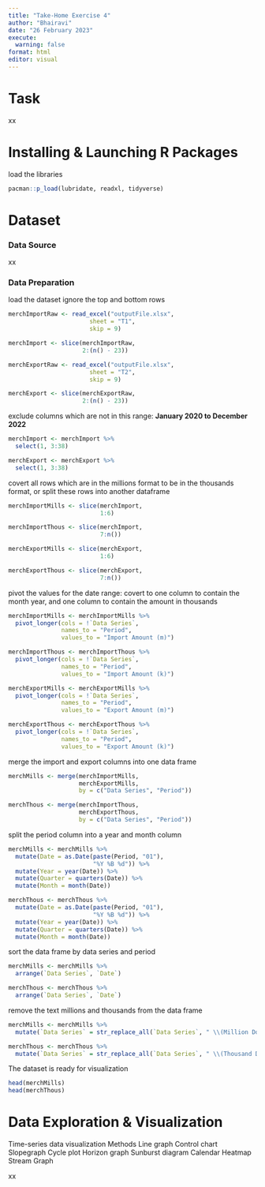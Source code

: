 ```yaml
---
title: "Take-Home Exercise 4"
author: "Bhairavi"
date: "26 February 2023"
execute:
  warning: false
format: html
editor: visual
---
```


# Task

xx

# Installing & Launching R Packages

load the libraries

```r
pacman::p_load(lubridate, readxl, tidyverse)
```

# Dataset

### Data Source

xx

### Data Preparation

load the dataset ignore the top and bottom rows

```r
merchImportRaw <- read_excel("outputFile.xlsx",
                       sheet = "T1",
                       skip = 9)

merchImport <- slice(merchImportRaw,
                     2:(n() - 23))

merchExportRaw <- read_excel("outputFile.xlsx",
                       sheet = "T2",
                       skip = 9)

merchExport <- slice(merchExportRaw,
                     2:(n() - 23))
```

exclude columns which are not in this range: **January 2020 to December 2022**

```r
merchImport <- merchImport %>%
  select(1, 3:38)

merchExport <- merchExport %>%
  select(1, 3:38)
```

covert all rows which are in the millions format to be in the thousands format, or split these rows into another dataframe

```r
merchImportMills <- slice(merchImport,
                          1:6)

merchImportThous <- slice(merchImport,
                          7:n())

merchExportMills <- slice(merchExport,
                          1:6)

merchExportThous <- slice(merchExport,
                          7:n())
```

pivot the values for the date range: covert to one column to contain the month year, and one column to contain the amount in thousands

```r
merchImportMills <- merchImportMills %>%
  pivot_longer(cols = !`Data Series`,
               names_to = "Period",
               values_to = "Import Amount (m)")

merchImportThous <- merchImportThous %>%
  pivot_longer(cols = !`Data Series`,
               names_to = "Period",
               values_to = "Import Amount (k)")

merchExportMills <- merchExportMills %>%
  pivot_longer(cols = !`Data Series`,
               names_to = "Period",
               values_to = "Export Amount (m)")

merchExportThous <- merchExportThous %>%
  pivot_longer(cols = !`Data Series`,
               names_to = "Period",
               values_to = "Export Amount (k)")
```

merge the import and export columns into one data frame

```r
merchMills <- merge(merchImportMills,
                    merchExportMills,
                    by = c("Data Series", "Period"))

merchThous <- merge(merchImportThous,
                    merchExportThous,
                    by = c("Data Series", "Period"))
```

split the period column into a year and month column

```r
merchMills <- merchMills %>%
  mutate(Date = as.Date(paste(Period, "01"),
                        "%Y %B %d")) %>%
  mutate(Year = year(Date)) %>%
  mutate(Quarter = quarters(Date)) %>%
  mutate(Month = month(Date))

merchThous <- merchThous %>%
  mutate(Date = as.Date(paste(Period, "01"),
                        "%Y %B %d")) %>%
  mutate(Year = year(Date)) %>%
  mutate(Quarter = quarters(Date)) %>%
  mutate(Month = month(Date))
```

sort the data frame by data series and period

```r
merchMills <- merchMills %>%
  arrange(`Data Series`, `Date`)

merchThous <- merchThous %>%
  arrange(`Data Series`, `Date`)
```

remove the text millions and thousands from the data frame

```r
merchMills <- merchMills %>%
  mutate(`Data Series` = str_replace_all(`Data Series`, " \\(Million Dollars\\)", ""))

merchThous <- merchThous %>%
  mutate(`Data Series` = str_replace_all(`Data Series`, " \\(Thousand Dollars\\)", ""))
```

The dataset is ready for visualization

```r
head(merchMills)
head(merchThous)
```

# Data Exploration & Visualization

Time-series data visualization Methods 
Line graph 
Control chart
Slopegraph 
Cycle plot 
Horizon graph 
Sunburst diagram 
Calendar Heatmap 
Stream Graph

xx
